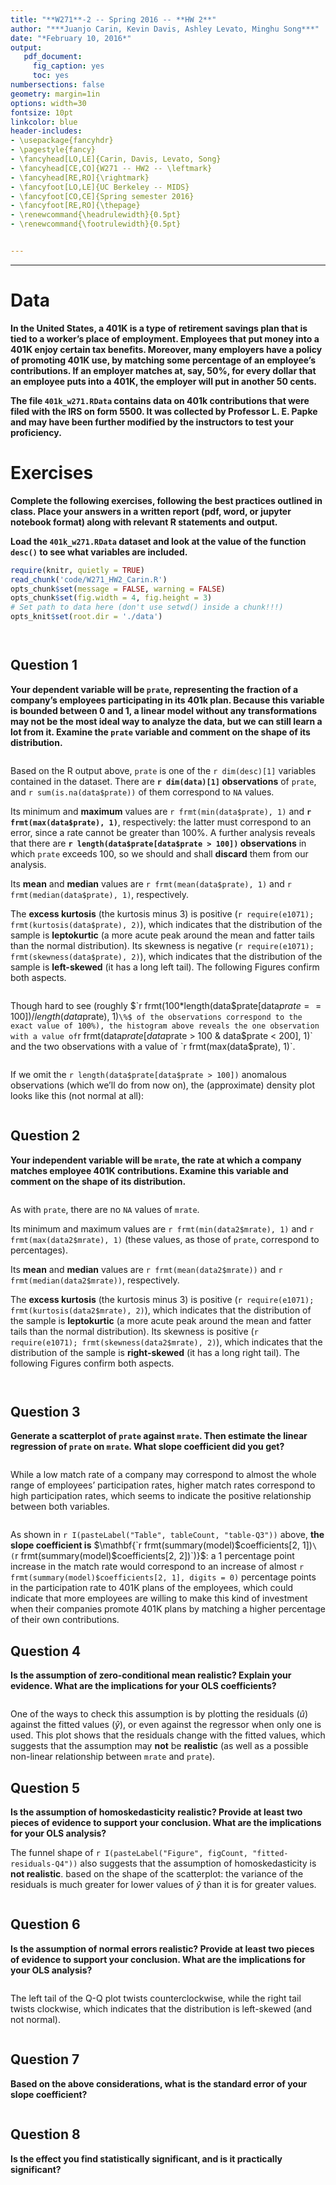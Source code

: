 ```yaml
---
title: "**W271**-2 -- Spring 2016 -- **HW 2**"
author: "***Juanjo Carin, Kevin Davis, Ashley Levato, Minghu Song***"
date: "*February 10, 2016*"
output:
   pdf_document:
     fig_caption: yes
     toc: yes
numbersections: false
geometry: margin=1in
options: width=30
fontsize: 10pt
linkcolor: blue
header-includes:
- \usepackage{fancyhdr}
- \pagestyle{fancy}
- \fancyhead[LO,LE]{Carin, Davis, Levato, Song}
- \fancyhead[CE,CO]{W271 -- HW2 -- \leftmark}
- \fancyhead[RE,RO]{\rightmark}
- \fancyfoot[LO,LE]{UC Berkeley -- MIDS}
- \fancyfoot[CO,CE]{Spring semester 2016}
- \fancyfoot[RE,RO]{\thepage}
- \renewcommand{\headrulewidth}{0.5pt}
- \renewcommand{\footrulewidth}{0.5pt}


---
```


**********

# Data

**In the United States, a 401K is a type of retirement savings plan that is tied to a worker's place of employment. Employees that put money into a 401K enjoy certain tax benefits. Moreover, many employers have a policy of promoting 401K use, by matching some percentage of an employee's contributions. If an employer matches at, say, 50%, for every dollar that an employee puts into a 401K, the employer will put in another 50 cents.**

**The file `401k_w271.RData` contains data on 401k contributions that were filed with the IRS on form 5500. It was collected by Professor L. E. Papke and may have been further modified by the instructors to test your proficiency.**



\pagebreak

# Exercises

**Complete the following exercises, following the best practices outlined in class. Place your answers in a written report (pdf, word, or jupyter notebook format) along with relevant R statements and output.**

**Load the `401k_w271.RData` dataset and look at the value of the function `desc()` to see what variables are included.**

```r
require(knitr, quietly = TRUE)
read_chunk('code/W271_HW2_Carin.R')
opts_chunk$set(message = FALSE, warning = FALSE)
opts_chunk$set(fig.width = 4, fig.height = 3)
# Set path to data here (don't use setwd() inside a chunk!!!)
opts_knit$set(root.dir = './data')
```

```r
```

```r
```

## Question 1

**Your dependent variable will be `prate`, representing the fraction of a company's employees participating in its 401k plan. Because this variable is bounded between 0 and 1, a linear model without any transformations may not be the most ideal way to analyze the data, but we can still learn a lot from it. Examine the `prate` variable and comment on the shape of its distribution.**

```r
```

Based on the R output above, `prate` is one of the `r dim(desc)[1]` variables contained in the dataset. There are **`r dim(data)[1]` observations** of `prate`, and `r sum(is.na(data$prate))` of them correspond to `NA` values.

Its minimum and **maximum** values are `r frmt(min(data$prate), 1)` and **`r frmt(max(data$prate), 1)`**, respectively: the latter must correspond to an error, since a rate cannot be greater than $100\%$. A further analysis reveals that there are **`r length(data$prate[data$prate > 100])` observations** in which `prate` exceeds 100, so we should and shall **discard** them from our analysis.

Its **mean** and **median** values are `r frmt(mean(data$prate), 1)` and `r frmt(median(data$prate), 1)`, respectively.

The **excess kurtosis** (the kurtosis minus 3) is positive (`r require(e1071); frmt(kurtosis(data$prate), 2)`), which indicates that the distribution of the sample is **leptokurtic** (a more acute peak around the mean and fatter tails than the normal distribution). Its skewness is negative (`r require(e1071); frmt(skewness(data$prate), 2)`), which indicates that the distribution of the sample is **left-skewed** (it has a long left tail). The following Figures confirm both aspects.

```r
```

\label{hist-Q1}

Though hard to see (roughly $`r frmt(100*length(data$prate[data$prate == 100])/length(data$prate), 1)`\%$ of the observations correspond to the exact value of 100%), the histogram above reveals the one observation with a value of `r frmt(data$prate[data$prate > 100 & data$prate < 200], 1)` and the two observations with a value of `r frmt(max(data$prate), 1)`.

\pagebreak

```r
```

\label{density1-Q1}

If we omit the `r length(data$prate[data$prate > 100])` anomalous observations (which we'll do from now on), the (approximate) density plot looks like this (not normal at all):

```r
```

\label{density2-Q1}



\pagebreak

## Question 2

**Your independent variable will be `mrate`, the rate at which a company matches employee 401K contributions. Examine this variable and comment on the shape of its distribution.**

```r
```

As with `prate`, there are no `NA` values of `mrate`.

Its minimum and maximum values are `r frmt(min(data2$mrate), 1)` and `r frmt(max(data2$mrate), 1)` (these values, as those of `prate`, correspond to percentages).

Its **mean** and **median** values are `r frmt(mean(data2$mrate))` and `r frmt(median(data2$mrate))`, respectively.

The **excess kurtosis** (the kurtosis minus 3) is positive (`r require(e1071); frmt(kurtosis(data2$mrate), 2)`), which indicates that the distribution of the sample is **leptokurtic** (a more acute peak around the mean and fatter tails than the normal distribution). Its skewness is positive (`r require(e1071); frmt(skewness(data2$mrate), 2)`), which indicates that the distribution of the sample is **right-skewed** (it has a long right tail). The following Figures confirm both aspects.

\pagebreak

```r
```

\label{hist-Q2}

```r
```

\label{density-Q2}



\pagebreak

## Question 3

**Generate a scatterplot of `prate` against `mrate`. Then estimate the linear regression of `prate` on `mrate`. What slope coefficient did you get?**

```r
```

\label{scatter-Q3}

While a low match rate of a company may correspond to almost the whole range of employees' participation rates, higher match rates correspond to high participation rates, which seems to indicate the positive relationship between both variables.

```r
```

\label{table-Q3}

As shown in `r I(pasteLabel("Table", tableCount, "table-Q3"))` above, **the slope coefficient is** $\mathbf{`r frmt(summary(model)$coefficients[2, 1])` \ (`r frmt(summary(model)$coefficients[2, 2])`)}$: a 1 percentage point increase in the match rate would correspond to an increase of almost `r frmt(summary(model)$coefficients[2, 1], digits = 0)` percentage points in the participation rate to 401K plans of the employees, which could indicate that more employees are willing to make this kind of investment when their companies promote 401K plans by matching a higher percentage of their own contributions.



\pagebreak

## Question 4

**Is the assumption of zero-conditional mean realistic? Explain your evidence. What are the implications for your OLS coefficients?**

```r
```

\label{fitted-residuals-Q4}

One of the ways to check this assumption is by plotting the residuals ($\hat{u}$) against the fitted values ($\hat{y}$), or even against the regressor when only one is used. This plot shows that the residuals change with the fitted values, which suggests that the assumption may **not** be **realistic** (as well as a possible non-linear relationship between `mrate` and `prate`).



## Question 5

**Is the assumption of homoskedasticity realistic? Provide at least two pieces of evidence to support your conclusion. What are the implications for your OLS analysis?**

The funnel shape of `r I(pasteLabel("Figure", figCount, "fitted-residuals-Q4"))` also suggests that the assumption of homoskedasticity is **not realistic**. based on the shape of the scatterplot: the variance of the residuals is much greater for lower values of $\hat{y}$ than it is for greater values.

```r
```



\pagebreak

## Question 6

**Is the assumption of normal errors realistic? Provide at least two pieces of evidence to support your conclusion. What are the implications for your OLS analysis?**

```r
```

\label{QQplot-Q6}

The left tail of the Q-Q plot twists counterclockwise, while the right tail twists clockwise, which indicates that the distribution is left-skewed (and not normal).

```r
```

\label{density-Q6}



\pagebreak

## Question 7

**Based on the above considerations, what is the standard error of your slope coefficient?**

```r
```



## Question 8

**Is the effect you find statistically significant, and is it practically significant?**

```r
```


<!-- See `r I(pasteLabel("Figure", figCount, "density2-Q1"))` -->
